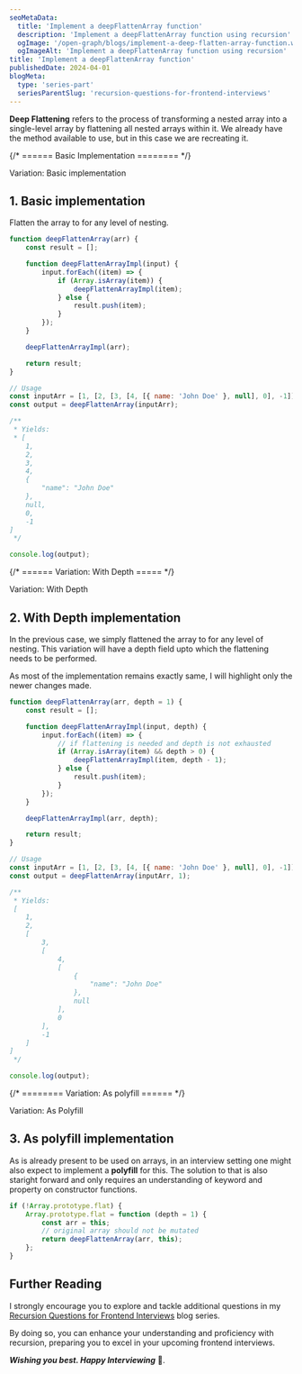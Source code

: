 ```yaml
---
seoMetaData:
  title: 'Implement a deepFlattenArray function'
  description: 'Implement a deepFlattenArray function using recursion'
  ogImage: '/open-graph/blogs/implement-a-deep-flatten-array-function.webp'
  ogImageAlt: 'Implement a deepFlattenArray function using recursion'
title: 'Implement a deepFlattenArray function'
publishedDate: 2024-04-01
blogMeta:
  type: 'series-part'
  seriesParentSlug: 'recursion-questions-for-frontend-interviews'
---
```


**Deep Flattening** refers to the process of transforming a nested array into a single-level array by flattening all nested arrays within it. We already have the <InlineCode code="Array.prototype.flat()"/> method available to use, but in this case we are recreating it.

{/* ====== Basic Implementation ======== */}

<section>
<SubHeading>Variation: Basic implementation</SubHeading>

## 1. Basic implementation

Flatten the array to for any level of nesting.

```js title="./src/deepFlattenArray.js"
function deepFlattenArray(arr) {
	const result = [];

	function deepFlattenArrayImpl(input) {
		input.forEach((item) => {
			if (Array.isArray(item)) {
				deepFlattenArrayImpl(item);
			} else {
				result.push(item);
			}
		});
	}

	deepFlattenArrayImpl(arr);

	return result;
}

// Usage
const inputArr = [1, [2, [3, [4, [{ name: 'John Doe' }, null], 0], -1]]];
const output = deepFlattenArray(inputArr);

/**
 * Yields:
 * [
    1,
    2,
    3,
    4,
    {
        "name": "John Doe"
    },
    null,
    0,
    -1
]
 */

console.log(output);
```

</section>

{/* ====== Variation: With Depth ===== */}

<section>
<SubHeading>Variation: With Depth</SubHeading>

## 2. With Depth implementation

In the previous case, we simply flattened the array to for any level of nesting. This variation will have a depth field upto which the flattening needs to be performed.

As most of the implementation remains exactly same, I will highlight only the newer changes made.

```js title="./src/deepFlattenArray.js" mark="depth" ins={7,8, 15}
function deepFlattenArray(arr, depth = 1) {
	const result = [];

	function deepFlattenArrayImpl(input, depth) {
		input.forEach((item) => {
			// if flattening is needed and depth is not exhausted
			if (Array.isArray(item) && depth > 0) {
				deepFlattenArrayImpl(item, depth - 1);
			} else {
				result.push(item);
			}
		});
	}

	deepFlattenArrayImpl(arr, depth);

	return result;
}

// Usage
const inputArr = [1, [2, [3, [4, [{ name: 'John Doe' }, null], 0], -1]]];
const output = deepFlattenArray(inputArr, 1);

/**
 * Yields:
 [
    1,
    2,
    [
        3,
        [
            4,
            [
                {
                    "name": "John Doe"
                },
                null
            ],
            0
        ],
        -1
    ]
]
 */

console.log(output);
```

</section>

{/* ======== Variation: As polyfill ====== */}

<section>
<SubHeading>Variation: As Polyfill</SubHeading>

## 3. As polyfill implementation

As <InlineCode code="Array.prototype.flat()"/> is already present to be used on arrays, in an interview setting one might also expect to implement a **polyfill** for this. The solution to that is also staright forward and only requires an understanding of <InlineCode code="this"/> keyword and <InlineCode code="prototype"/> property on constructor functions.

```js
if (!Array.prototype.flat) {
	Array.prototype.flat = function (depth = 1) {
		const arr = this;
		// original array should not be mutated
		return deepFlattenArray(arr, this);
	};
}
```

</section>

## Further Reading

I strongly encourage you to explore and tackle additional questions in my [Recursion Questions for Frontend Interviews](/blog/recursion-questions-for-frontend-interviews/ 'Find more question on recursion in the recursion questions for frontend interviews blog series') blog series.

By doing so, you can enhance your understanding and proficiency with recursion, preparing you to excel in your upcoming frontend interviews.

**_Wishing you best. Happy Interviewing_** 🫡.
